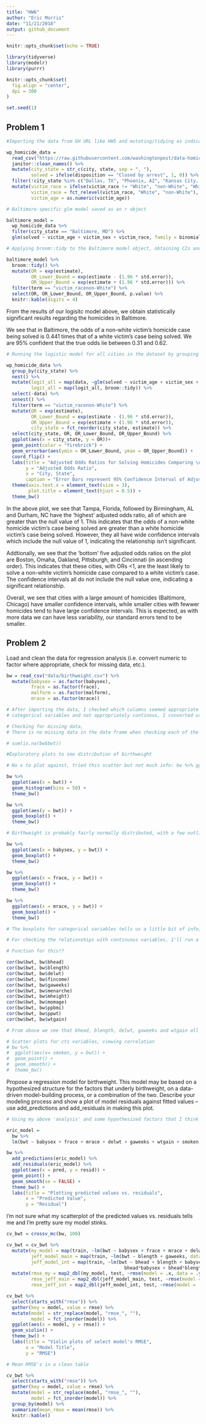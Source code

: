 ```yaml
---
title: "HW6"
author: "Eric Morris"
date: "11/21/2018"
output: github_document
---
```


```r
knitr::opts_chunk$set(echo = TRUE)

library(tidyverse)
library(modelr)
library(purrr)

knitr::opts_chunk$set(
  fig.align = "center",
  dpi = 300
)

set.seed(1)
```

## Problem 1

```r
#Importing the data from GH URL like HW5 and mutating/tidying as indicated in the problem 

wp_homicide_data = 
  read_csv("https://raw.githubusercontent.com/washingtonpost/data-homicides/master/homicide-data.csv") %>% 
  janitor::clean_names() %>% 
  mutate(city_state = str_c(city, state, sep = ", "),
         solved = ifelse(disposition == "Closed by arrest", 1, 0)) %>%
  filter(!city_state %in% c("Dallas, TX", "Phoenix, AZ", "Kansas City, MO", "Tulsa, AL")) %>% 
  mutate(victim_race = ifelse(victim_race != "White", "non-White", "White"), 
         victim_race = fct_relevel(victim_race, "White", "non-White"),
         victim_age = as.numeric(victim_age))
```


```r
# Baltimore-specific glm model saved as an r object

baltimore_model =
  wp_homicide_data %>% 
  filter(city_state == "Baltimore, MD") %>% 
  glm(solved ~ victim_age + victim_sex + victim_race, family = binomial, data = .)

# Applying broom::tidy to the Baltimore model object, obtaining CIs and exponentiating as it's just a coefficient in original output 

baltimore_model %>% 
  broom::tidy() %>% 
  mutate(OR = exp(estimate),
         OR_Lower_Bound = exp(estimate - (1.96 * std.error)),
         OR_Upper_Bound = exp(estimate + (1.96 * std.error))) %>% 
  filter(term == "victim_racenon-White") %>% 
  select(OR, OR_Lower_Bound, OR_Upper_Bound, p.value) %>% 
  knitr::kable(digits = 4)
```

From the results of our logisitc model above, we obtain statistically significant results regarding the homicides in Baltimore. 

We see that in Baltimore, the odds of a non-white victim's homicide case being solved is 0.441 times that of a white victim's case being solved. We are 95% confident that the true odds lie between 0.31 and 0.62.

```r
# Running the logistic model for all cities in the dataset by grouping by the citiy and nesting their data, then plotting the OR and CI in descending order

wp_homicide_data %>% 
  group_by(city_state) %>% 
  nest() %>%
  mutate(logit_all = map(data, ~glm(solved ~ victim_age + victim_sex + victim_race, family = binomial, data = .)),
         logit_all = map(logit_all, broom::tidy)) %>%
  select(-data) %>% 
  unnest() %>% 
  filter(term == "victim_racenon-White") %>%
  mutate(OR = exp(estimate),
         OR_Lower_Bound = exp(estimate - (1.96 * std.error)),
         OR_Upper_Bound = exp(estimate + (1.96 * std.error)),
         city_state = fct_reorder(city_state, estimate)) %>%
  select(city_state, OR, OR_Lower_Bound, OR_Upper_Bound) %>% 
  ggplot(aes(x = city_state, y = OR))+
  geom_point(color = "firebrick") + 
  geom_errorbar(aes(ymin = OR_Lower_Bound, ymax = OR_Upper_Bound)) +
  coord_flip() + 
  labs(title = "Adjusted Odds Ratios for Solving Homicides Comparing \n Non-White Victims to White Victims by City", 
       y = "Adjusted Odds Ratio", 
       x = "City, State", 
       caption = "Error Bars represent 95% Confidence Interval of Adjusted Odds Ratio") + 
  theme(axis.text.x = element_text(size = 3),
        plot.title = element_text(hjust = 0.5)) + 
  theme_bw()
```

In the above plot, we see that Tampa, Florida, followed by Birmingham, AL and Durham, NC have the 'highest' adjusted odds ratio, all of which are greater than the null value of 1. This indicates that the odds of a non-white homicide victim's case being solved are greater than a white homicide victim's case being solved. However, they all have wide confidence intervals which include the null value of 1, indicating the relationship isn't significant. 

Addtionally, we see that the 'bottom' five adjusted odds ratios on the plot are Boston, Omaha, Oakland, Pittsburgh, and Cincinnati (in ascending order). This indicates that these cities, with ORs <1, are the least likely to solve a non-white victim's homicide case compared to a white victim's case. The confidence intervals all do not include the null value one, indicating a significant relationship. 

Overall, we see that cities with a large amount of homicides (Baltimore, Chicago) have smaller confidence intervals, while smaller cities with fewwer homicides tend to have large confidence intervals. This is expected, as with more data we can have less variability, our standard errors tend to be smaller.

## Problem 2

Load and clean the data for regression analysis (i.e. convert numeric to factor where appropriate, check for missing data, etc.).

```r

bw = read_csv("data/birthweight.csv") %>% 
  mutate(babysex = as.factor(babysex),
         frace = as.factor(frace), 
         malform = as.factor(malform), 
         mrace = as.factor(mrace))

# After importing the data, I checked which columns seemed appropriate to be converted to factors from numeric values. Those which where dichotomous or 
# categorical variables and not appropriately continous, I converted using as.factor. 

# Checking for missing data,
# There is no missing data in the data frame when checking each of the columns with the code below: 

# sum(is.na(bw$bwt))
```

```r
#Exploratory plots to see distribution of birthweight

# No x to plot against, tried this scatter but not much info: bw %>% ggplot(aes(x = 1:nrow(bw), y = bwt)) + geom_point() + theme_bw()

bw %>% 
  ggplot(aes(x = bwt)) +
  geom_histogram(bins = 50) + 
  theme_bw()

bw %>% 
  ggplot(aes(y = bwt)) + 
  geom_boxplot() +
  theme_bw()

# Birthweight is probably fairly normally distributed, with a few outliers, and should be treated as a continous variable in an analysis 

bw %>% 
  ggplot(aes(x = babysex, y = bwt)) + 
  geom_boxplot() +
  theme_bw()

bw %>% 
  ggplot(aes(x = frace, y = bwt)) + 
  geom_boxplot() +
  theme_bw()

bw %>% 
  ggplot(aes(x = mrace, y = bwt)) + 
  geom_boxplot() +
  theme_bw()

# The boxplots for categorical variables tells us a little bit of info, mostly that birthweight varies across all the categories 

# For checking the relationships with continuous variables, I'll run a function to determine the correlation coefficients 

# Function for this??

cor(bw$bwt, bw$bhead)
cor(bw$bwt, bw$blength)
cor(bw$bwt, bw$delwt)
cor(bw$bwt, bw$fincome)
cor(bw$bwt, bw$gaweeks)
cor(bw$bwt, bw$menarche)
cor(bw$bwt, bw$mheight)
cor(bw$bwt, bw$momage)
cor(bw$bwt, bw$ppbmi)
cor(bw$bwt, bw$ppwt)
cor(bw$bwt, bw$wtgain)

# From above we see that bhead, blength, delwt, gaweeks and wtgain all have correlation values >0.2, which may indicate a positive linear relationship with birthweight. While this might not mean much, it'll help me include it in a model 

# Scatter plots for cts variables, viewing correlation 
# bw %>% 
#  ggplot(aes(x= smoken, y = bwt)) + 
#  geom_point() +
#  geom_smooth() + 
#  theme_bw()

```
Propose a regression model for birthweight. This model may be based on a hypothesized structure for the factors that underly birthweight, on a data-driven model-building process, or a combination of the two. Describe your modeling process and show a plot of model residuals against fitted values – use add_predictions and add_residuals in making this plot.

```r
# Using my above 'analysis' and some hypothesized factors that I think influence birthweight, my proposed model is below. I'm afraid of adding too many predictors, and wary of add bhead and blength variables, as these are measurements taken post-birth and cannot be changed/influence. Additionally I didn't add any interaction terms to keep it a simple linear model with multiple predictors. I chose to include both mother and father's race, mother's weight at delivery, gestational age, weight gained during pregnancy and the smoking variable. 

eric_model = 
  bw %>% 
  lm(bwt ~ babysex + frace + mrace + delwt + gaweeks + wtgain + smoken, data = .)

bw %>% 
  add_predictions(eric_model) %>% 
  add_residuals(eric_model) %>% 
  ggplot(aes(x = pred, y = resid)) + 
  geom_point() + 
  geom_smooth(se = FALSE) +
  theme_bw() + 
  labs(title = "Plotting predicted values vs. residuals",
       x = "Predicted Value",
       y = "Residual")

```

I'm not sure what my scatterplot of the predicted values vs. residuals tells me and I'm pretty sure my model stinks. 

```r

cv_bwt = crossv_mc(bw, 100)

cv_bwt = cv_bwt %>% 
  mutate(my_model = map(train, ~lm(bwt ~ babysex + frace + mrace + delwt + gaweeks + wtgain + smoken, data = .x)),
         jeff_model_main = map(train, ~lm(bwt ~ blength + gaweeks, data = .x)),
         jeff_model_int = map(train, ~lm(bwt ~ bhead + blength + babysex + bhead*blength + blength*babysex + 
                                           bhead*babysex + bhead*blength*babysex, data = .x))) %>% 
  mutate(rmse_my = map2_dbl(my_model, test, ~rmse(model = .x, data = .y)),
         rmse_jeff_main = map2_dbl(jeff_model_main, test, ~rmse(model = .x, data = .y)),
         rmse_jeff_int = map2_dbl(jeff_model_int, test, ~rmse(model = .x, data = .y)))

cv_bwt %>% 
  select(starts_with("rmse")) %>% 
  gather(key = model, value = rmse) %>% 
  mutate(model = str_replace(model, "rmse_", ""),
         model = fct_inorder(model)) %>% 
  ggplot(aes(x = model, y = rmse)) + 
  geom_violin() +
  theme_bw() + 
  labs(title = "Violin plots of select model's RMSE",
       x = "Model Title",
       y = "RMSE")

# Mean RMSE's in a clean table

cv_bwt %>% 
  select(starts_with("rmse")) %>% 
  gather(key = model, value = rmse) %>% 
  mutate(model = str_replace(model, "rmse_", ""),
         model = fct_inorder(model)) %>% 
  group_by(model) %>% 
  summarize(mean_rmse = mean(rmse)) %>% 
  knitr::kable()
```

